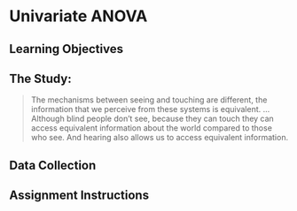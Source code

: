 # Univariate ANOVA {#anova}

## Learning Objectives {#anova-learning-objectives}

## The Study: {#anova-study}

> The mechanisms between seeing and touching are different, the information that we perceive from these systems is equivalent. ... Although blind people don't see, because they can touch they can access equivalent information about the world compared to those who see. And hearing also allows us to access equivalent information.

## Data Collection {#anova-data}

## Assignment Instructions {#anova-assignment}
